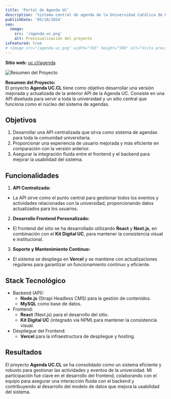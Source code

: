 ```yaml
---
title: 'Portal de Agenda UC'
description: 'Sistema central de agenda de la Universidad Católica de Chile.'
publishDate: '05/10/2024'
seo:
  image:
    src: '/agenda-uc.png'
    alt: Previsualización del proyecto
isFeatured: true
# <Image src="/agenda-uc.png" width="765" height="500" alt="Vista previa del proyecto Agenda UC.CL" />
---
```


**Sitio web:** <a href="https://www.uc.cl/agenda" target="_blank">uc.cl/agenda</a>

![Resumen del Proyecto](/agenda-uc.png)

**Resumen del Proyecto:**  
El proyecto **Agenda UC.CL** tiene como objetivo desarrollar una versión mejorada y actualizada de la anterior API de la Agenda UC. Consiste en una API diseñada para servir a toda la universidad y un sitio central que funciona como el núcleo del sistema de agendas.

## Objetivos

1. Desarrollar una API centralizada que sirva como sistema de agendas para toda la comunidad universitaria.
2. Proporcionar una experiencia de usuario mejorada y más eficiente en comparación con la versión anterior.
3. Asegurar la integración fluida entre el frontend y el backend para mejorar la usabilidad del sistema.

## Funcionalidades

1. **API Centralizada:**

- La API sirve como el punto central para gestionar todos los eventos y actividades relacionadas con la universidad, proporcionando datos actualizados para los usuarios.

2. **Desarrollo Frontend Personalizado:**

- El frontend del sitio se ha desarrollado utilizando **React** y **Next.js**, en combinación con el **Kit Digital UC**, para mantener la consistencia visual e institucional.

3. **Soporte y Mantenimiento Continuo:**

- El sistema se despliega en **Vercel** y se mantiene con actualizaciones regulares para garantizar un funcionamiento continuo y eficiente.

## Stack Tecnológico

- Backend (API):
  - **Node.js** (Strapi Headless CMS) para la gestión de contenidos.
  - **MySQL** como base de datos.
- Frontend:
  - **React** (Next.js) para el desarrollo del sitio.
  - **Kit Digital UC** (integrado vía NPM) para mantener la consistencia visual.
- Despliegue del Frontend:
  - **Vercel** para la infraestructura de despliegue y hosting.

## Resultados

El proyecto **Agenda UC.CL** se ha consolidado como un sistema eficiente y robusto para gestionar las actividades y eventos de la universidad. Mi participación fue clave en el desarrollo del frontend, colaborando con el equipo para asegurar una interacción fluida con el backend y contribuyendo al desarrollo del modelo de datos que mejora la usabilidad del sistema.
